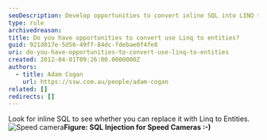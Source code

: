 ```yaml
---
seoDescription: Develop opportunities to convert inline SQL into LINQ to Entities by looking out for potential replacements.
type: rule
archivedreason:
title: Do you have opportunities to convert use Linq to entities?
guid: 921d017e-5d56-49ff-84dc-fdebae0f4fe8
uri: do-you-have-opportunities-to-convert-use-linq-to-entities
created: 2012-04-01T09:26:00.0000000Z
authors:
  - title: Adam Cogan
    url: https://ssw.com.au/people/adam-cogan
related: []
redirects: []
---
```


Look for inline SQL to see whether you can replace it with Linq to Entities.
![Speed camera](speed-camera.jpg)**Figure: SQL Injection for Speed Cameras :-)**